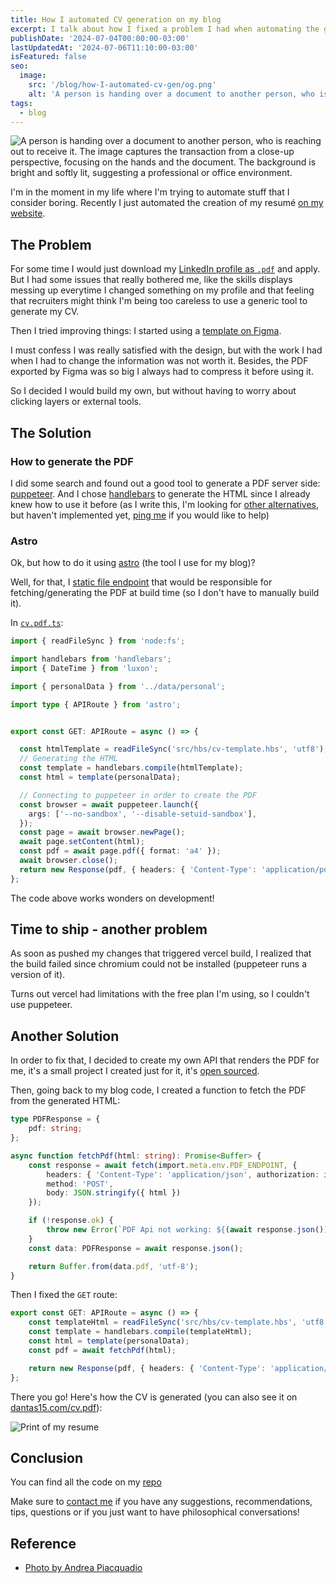 ```yaml
---
title: How I automated CV generation on my blog
excerpt: I talk about how I fixed a problem I had when automating the generation of my CV on my website
publishDate: '2024-07-04T00:00:00-03:00'
lastUpdatedAt: '2024-07-06T11:10:00-03:00'
isFeatured: false
seo:
  image: 
    src: '/blog/how-I-automated-cv-gen/og.png'
    alt: 'A person is handing over a document to another person, who is reaching out to receive it. The image captures the transaction from a close-up perspective, focusing on the hands and the document. The background is bright and softly lit, suggesting a professional or office environment.'
tags:
  - blog
---
```


![A person is handing over a document to another person, who is reaching out to receive it. The image captures the transaction from a close-up perspective, focusing on the hands and the document. The background is bright and softly lit, suggesting a professional or office environment.](/blog/how-I-automated-cv-gen/og.png)

I'm in the moment in my life where I'm trying to automate stuff that I consider boring. Recently I just automated the creation of my resumé [on my website](https://dantas15.com/cv.pdf).

## The Problem

For some time I would just download my [LinkedIn profile as `.pdf`](https://www.linkedin.com/help/linkedin/answer/a541960/como-salvar-um-perfil-em-um-formato-pdf?lang=en-US) and apply. But I had some issues that really bothered me, like the skills displays messing up everytime I changed something on my profile and that feeling that recruiters might think I'm being too careless to use a generic tool to generate my CV. 

Then I tried improving things: I started using a [template on Figma](https://www.figma.com/community/file/1296192470925545513/curriculum-vitae).

I must confess I was really satisfied with the design, but with the work I had when I had to change the information was not worth it. Besides, the PDF exported by Figma was so big I always had to compress it before using it.

So I decided I would build my own, but without having to worry about clicking layers or external tools.

## The Solution

### How to generate the PDF

I did some search and found out a good tool to generate a PDF server side: [puppeteer](https://pptr.dev/). And I chose [handlebars](https://handlebarsjs.com/) to generate the HTML since I already knew how to use it before (as I write this, I'm looking for [other alternatives](https://docs.astro.build/en/reference/container-reference/#rendertostring), but haven't implemented yet, [ping me](/contact) if you would like to help)

### Astro

Ok, but how to do it using [astro](https://astro.build) (the tool I use for my blog)?

Well, for that, I [static file endpoint](https://docs.astro.build/en/guides/endpoints/#static-file-endpoints) that would be responsible for fetching/generating the PDF at build time (so I don't have to manually build it).

In [`cv.pdf.ts`](https://github.com/dantas15/me/blob/main/src/pages/cv.pdf.ts):

```ts
import { readFileSync } from 'node:fs';

import handlebars from 'handlebars';
import { DateTime } from 'luxon';

import { personalData } from '../data/personal';

import type { APIRoute } from 'astro';


export const GET: APIRoute = async () => {

  const htmlTemplate = readFileSync('src/hbs/cv-template.hbs', 'utf8');
  // Generating the HTML
  const template = handlebars.compile(htmlTemplate);
  const html = template(personalData);

  // Connecting to puppeteer in order to create the PDF
  const browser = await puppeteer.launch({
    args: ['--no-sandbox', '--disable-setuid-sandbox'],
  });
  const page = await browser.newPage();
  await page.setContent(html);
  const pdf = await page.pdf({ format: 'a4' });
  await browser.close();
  return new Response(pdf, { headers: { 'Content-Type': 'application/pdf' } });
};
```

The code above works wonders on development! 

## Time to ship - another problem

As soon as pushed my changes that triggered vercel build, I realized that the build failed since chromium could not be installed (puppeteer runs a version of it).

Turns out vercel had limitations with the free plan I'm using, so I couldn't use puppeteer.

## Another Solution

In order to fix that, I decided to create my own API that renders the PDF for me, it's a small project I created just for it, it's [open sourced](https://github.com/dantas15/pptr-html2pdf).

Then, going back to my blog code, I created a function to fetch the PDF from the generated HTML:

```ts
type PDFResponse = {
    pdf: string;
};

async function fetchPdf(html: string): Promise<Buffer> {
    const response = await fetch(import.meta.env.PDF_ENDPOINT, {
        headers: { 'Content-Type': 'application/json', authorization: import.meta.env.PDF_GEN_API_KEY },
        method: 'POST',
        body: JSON.stringify({ html })
    });

    if (!response.ok) {
        throw new Error(`PDF Api not working: ${(await response.json()).error}`);
    }
    const data: PDFResponse = await response.json();

    return Buffer.from(data.pdf, 'utf-8');
}
```

Then I fixed the `GET` route:

```ts
export const GET: APIRoute = async () => {
    const templateHtml = readFileSync('src/hbs/cv-template.hbs', 'utf8');
    const template = handlebars.compile(templateHtml);
    const html = template(personalData);
    const pdf = await fetchPdf(html);

    return new Response(pdf, { headers: { 'Content-Type': 'application/pdf' } });
};
```

There you go! Here's how the CV is generated (you can also see it on [dantas15.com/cv.pdf](https://dantas15.com/cv.pdf)):

![Print of my resume](/blog/how-I-automated-cv-gen/cv-print.png)

## Conclusion

You can find all the code on my [repo](https://github.com/dantas15/me)

Make sure to [contact me](/contact) if you have any suggestions, recommendations, tips, questions or if you just want to have philosophical conversations!

## Reference

- [Photo by Andrea Piacquadio](https://www.pexels.com/photo/job-applicant-passing-her-documents-3760072/)